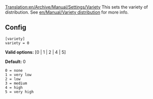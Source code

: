 [[Translation:en/Archive/Manual/Settings/Variety]]
This sets the variety of distribution. See [[en/Manual/Variety distribution]] for more info.

== Config ==

<pre>
[variety]
variety = 0
</pre>

'''Valid options:''' [0 | 1 | 2 | 4 | 5]

'''Default:''' 0

<pre>
0 = none
1 = very low
2 = low
3 = medium
4 = high
5 = very high
</pre>
